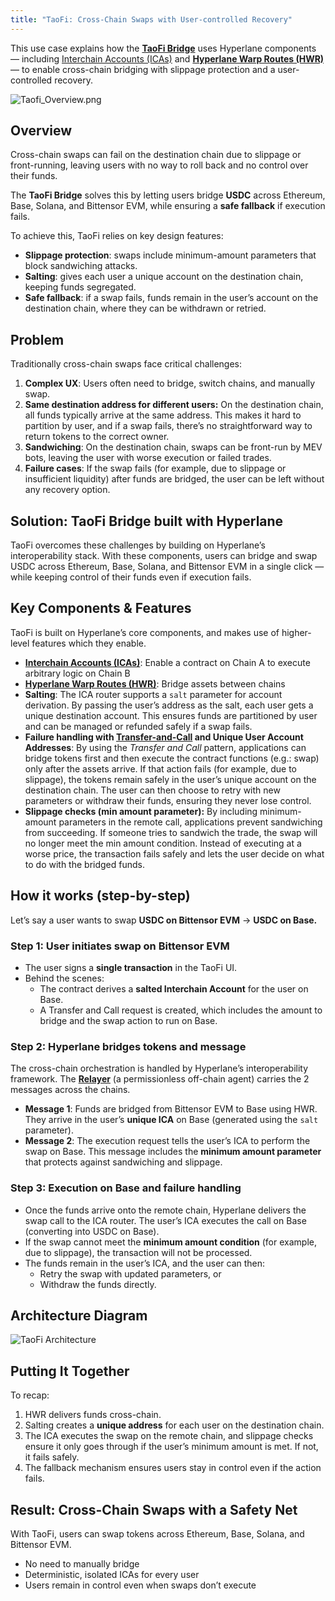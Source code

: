 ```yaml
---
title: "TaoFi: Cross-Chain Swaps with User-controlled Recovery"
---
```


This use case explains how the [**TaoFi Bridge**](https://www.taofi.com/bridge) uses Hyperlane components — including [Interchain Accounts (ICAs)](/docs/applications/interchain-account/overview) and [**Hyperlane Warp Routes (HWR)**](/docs/applications/warp-routes/overview) — to enable cross-chain bridging with slippage protection and a user-controlled recovery.

![Taofi_Overview.png](/images/docs/applications/taofi-overview.png)

## Overview

Cross-chain swaps can fail on the destination chain due to slippage or front-running, leaving users with no way to roll back and no control over their funds.

The **TaoFi Bridge** solves this by letting users bridge **USDC** across Ethereum, Base, Solana, and Bittensor EVM, while ensuring a **safe fallback** if execution fails.

To achieve this, TaoFi relies on key design features:

- **Slippage protection**: swaps include minimum-amount parameters that block sandwiching attacks.
- **Salting**: gives each user a unique account on the destination chain, keeping funds segregated.
- **Safe fallback**: if a swap fails, funds remain in the user’s account on the destination chain, where they can be withdrawn or retried.

## Problem

Traditionally cross-chain swaps face critical challenges:

1. **Complex UX**: Users often need to bridge, switch chains, and manually swap.
2. **Same destination address for different users:** On the destination chain, all funds typically arrive at the same address. This makes it hard to partition by user, and if a swap fails, there’s no straightforward way to return tokens to the correct owner.
3. **Sandwiching**: On the destination chain, swaps can be front-run by MEV bots, leaving the user with worse execution or failed trades.
4. **Failure cases**: If the swap fails (for example, due to slippage or insufficient liquidity) after funds are bridged, the user can be left without any recovery option.

## Solution: TaoFi Bridge built with Hyperlane

TaoFi overcomes these challenges by building on Hyperlane’s interoperability stack. With these components, users can bridge and swap USDC across Ethereum, Base, Solana, and Bittensor EVM in a single click — while keeping control of their funds even if execution fails.

## Key Components & Features

TaoFi is built on Hyperlane’s core components, and makes use of higher-level features which they enable.

- [**Interchain Accounts (ICAs)**](/docs/applications/interchain-account): Enable a contract on Chain A to execute arbitrary logic on Chain B
- [**Hyperlane Warp Routes (HWR)**](/docs/applications/warp-routes/overview): Bridge assets between chains
- **Salting**: The ICA router supports a `salt` parameter for account derivation. By passing the user’s address as the salt, each user gets a unique destination account. This ensures funds are partitioned by user and can be managed or refunded safely if a swap fails.
- **Failure handling with [Transfer-and-Call](/docs/guides/warp-routes/evm/transfer-and-call-pattern) and Unique User Account Addresses**: By using the _Transfer and Call_ pattern, applications can bridge tokens first and then execute the contract functions (e.g.: swap) only after the assets arrive. If that action fails (for example, due to slippage), the tokens remain safely in the user’s unique account on the destination chain. The user can then choose to retry with new parameters or withdraw their funds, ensuring they never lose control.
- **Slippage checks (min amount parameter):** By including minimum-amount parameters in the remote call, applications prevent sandwiching from succeeding. If someone tries to sandwich the trade, the swap will no longer meet the min amount condition. Instead of executing at a worse price, the transaction fails safely and lets the user decide on what to do with the bridged funds.

## How it works (step-by-step)

Let’s say a user wants to swap **USDC on Bittensor EVM** → **USDC on Base.**

### Step 1: User initiates swap on **Bittensor EVM**

- The user signs a **single transaction** in the TaoFi UI.
- Behind the scenes:
  - The contract derives a **salted Interchain Account** for the user on Base.
  - A Transfer and Call request is created, which includes the amount to bridge and the swap action to run on Base.

### Step 2: Hyperlane bridges tokens and message

The cross-chain orchestration is handled by Hyperlane’s interoperability framework. The [**Relayer**](/docs/protocol/agents/relayer) (a permissionless off-chain agent) carries the 2 messages across the chains.

- **Message 1**: Funds are bridged from Bittensor EVM to Base using HWR. They arrive in the user’s **unique ICA** on Base (generated using the `salt` parameter).
- **Message 2**: The execution request tells the user’s ICA to perform the swap on Base. This message includes the **minimum amount parameter** that protects against sandwiching and slippage.

### Step 3: Execution on Base and failure handling

- Once the funds arrive onto the remote chain, Hyperlane delivers the swap call to the ICA router. The user’s ICA executes the call on Base (converting into USDC on Base).
- If the swap cannot meet the **minimum amount condition** (for example, due to slippage), the transaction will not be processed.
- The funds remain in the user’s ICA, and the user can then:
  - Retry the swap with updated parameters, or
  - Withdraw the funds directly.

## Architecture Diagram

![TaoFi Architecture](/images/docs/applications/taofi-architecture.png)

## Putting It Together

To recap:

1. HWR delivers funds cross-chain.
2. Salting creates a **unique address** for each user on the destination chain.
3. The ICA executes the swap on the remote chain, and slippage checks ensure it only goes through if the user’s minimum amount is met. If not, it fails safely.
4. The fallback mechanism ensures users stay in control even if the action fails.

## Result: Cross-Chain Swaps with a Safety Net

With TaoFi, users can swap tokens across Ethereum, Base, Solana, and Bittensor EVM.

- No need to manually bridge
- Deterministic, isolated ICAs for every user
- Users remain in control even when swaps don’t execute
